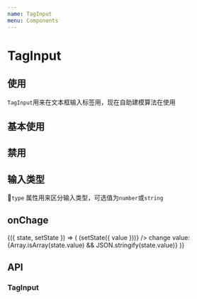 ```yaml
---
name: TagInput
menu: Components
---
```



# TagInput

## 使用
`TagInput`用来在文本框输入标签用，现在自助建模算法在使用


## 基本使用
<Playground>
    <TagInput value={[1,2,3,4]} />
</Playground>

## 禁用
<Playground>
    <TagInput value={[1,2,3,4]} disabled />
</Playground>


## 输入类型
`type` 属性用来区分输入类型，可选值为`number`或`string`
<Playground>
    <TagInput type='string' value={[1,2,3,4]} />
</Playground>

## onChage
<Playground>
  <State initial={{value: []}}>
    {({ state, setState }) => (
      <React.Fragment>
        <TagInput type='string' value={state.value} onChange={(value) => (setState({ value }))} />
        <span>
          change value: {Array.isArray(state.value) && JSON.stringify(state.value)}
        </span>
      </React.Fragment>
    )}
  </State>
</Playground>

## API

### TagInput
<PropsTable of={TagInput}/>
